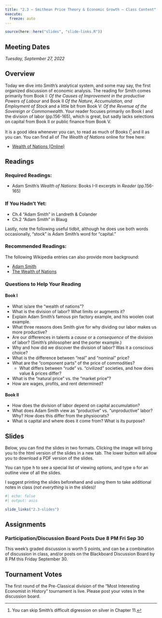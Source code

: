 ```yaml
---
title: "2.3 — Smithean Price Theory & Economic Growth — Class Content"
execute:
  freeze: auto
---
```


```r
source(here::here("slides", "slide-links.R"))
```

::: {.callout-note appearance="minimal"}
# Meeting Dates

*Tuesday, September 27, 2022*
:::

## <i class="fas fa-info-circle fa-lg"></i> Overview

Today we dive into Smith's analytical system, and some may say, the first organized discussion of economic analysis. The reading for Smith comes primarily from Book I: *Of the Causes of Improvement in the productive Powers of Labour* and Book II *Of the Nature, Accumulation, and Employment of Stock* and a little bit from Book V: *Of the Revenue of the Sovereign or Commonwealth*. Your reader focuses primarily on Book I and the division of labor (pp.156-165), which is great, but sadly lacks selections on capital from Book II or public finance from Book V. 

It is a good idea whenever you can, to read as much of Books I^[You can skip Smith's difficult digression on silver in Chapter 11.] and II as you can. You can find all of *The Wealth of Nations* online for free here:

- [<i class="fas fas fa-book"></i> Wealth of Nations (Online)](https://www.econlib.org/library/Smith/smWN.html)

## <i class="fas fa-book-reader fa-lg"></i> Readings

### Required Readings:

- <i class="fas fas fa-book"></i> Adam Smith's *Wealth of Nations*: Books I-II excerpts in *Reader* (pp.156-165)

###  If You Hadn't Yet:
- <i class="fas fas fa-book"></i> Ch.4 "Adam Smith" in Landreth & Colander
- <i class="fas fas fa-book"></i> Ch.2 "Adam Smith" in Blaug


Lastly, note the following useful tidbit, although he does use both words occasionally, “stock” is Adam Smith's word for “capital.”

### Recommended Readings:

The following Wikipedia entries can also provide more background:

- [<i class="fab fa-wikipedia-w"></i> Adam Smith](https://en.wikipedia.org/wiki/Adam_Smith)
- [<i class="fab fa-wikipedia-w"></i> The Wealth of Nations](https://en.wikipedia.org/wiki/The_Wealth_of_Nations)

### Questions to Help Your Reading

#### Book I

- What is/are the “wealth of nations”?
- What is the division of labor? What limits or augments it?
- Explain Adam Smith's famous pin factory example, and his woolen coat example.
- What three reasons does Smith give for why dividing our labor makes us more productive?
- Are our differences in talents a *cause* or a *consequence* of the division of labor? (Smith's philosopher and the porter example.)
- Why and how did we discover the division of labor? Was it a conscious choice?
- What is the difference between “real” and “nominal” price?
- What are the “component parts” of the price of commodities?
  - What differs between “rude” vs. “civilized” societies, and how does value & prices differ?
- What is the “natural price” vs. the “market price”?
- How are wages, profits, and rent determined?

#### Book II

- How does the division of labor depend on capital accumulation?
- What does Adam Smith view as “productive” vs. “unproductive” labor? Why? How does this differ from the physiocrats?
- What is capital and where does it come from? What is its purpose?

## <i class="fas fa-chalkboard-teacher"></i> Slides

Below, you can find the slides in two formats. Clicking the image will bring you to the html version of the slides in a new tab. The lower button will allow you to download a PDF version of the slides.

::: callout-tip
You can type <kbd>h</kbd> to see a special list of viewing options, and type <kbd>o</kbd> for an outline view of all the slides.
:::

I suggest printing the slides beforehand and using them to take additional notes in class (*not everything* is in the slides)!

```r
#| echo: false
#| output: asis

slide_links("2.3-slides")
```

## <i class="fas fa-laptop-code"></i> Assignments

### Participation/Discussion Board Posts Due 8 PM Fri Sep 30

This week's graded discussion is worth 5 points, and can be a combination of discussion in class, and/or posts on the Blackboard Discussion Board by 8 PM this Friday September 30.

## Tournament Votes

The first round of the Pre-Classical division of the "Most Interesting Economist in History" tournament is live. Please post your votes in the discussion board.